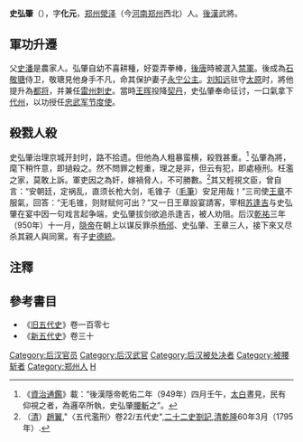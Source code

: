 {{Infobox Military Person
|name=史弘肇
|image=
|caption=
|placeofbirth = [[後漢|後漢]]郑州滎泽（今[[河南|河南]][[郑州|郑州]]西北）
|placeofdeath = [[汴梁|汴梁]]
|nickname= 
|residence = [[汴梁|汴梁]]
|nationality = [[漢族|漢族]]
|allegiance= [[後漢|後漢]]
|serviceyears=
|rank= 都将、[[雷州|雷州]][[刺史|刺史]]、[[忠武军节度使|忠武军节度使]]
|branch=[[石敬瑭|石敬瑭]]→[[劉知遠|劉知遠]]
|commands= 
|unit= [[石敬瑭|石敬瑭]]侍卫
|battles= 攻下[[代州|代州]]
|awards= 
|relations=}}

'''史弘肇'''（{{bd|？||950年|catIdx=S}}），字'''化元'''，[[郑州_(古代)|郑州]][[滎澤縣|滎泽]]（今[[河南|河南]][[郑州市|郑州]]西北）人。[[後漢|後漢]]武將。

==軍功升遷==
父[[史潘|史潘]]是農家人。弘肇自幼不喜耕種，好耍弄拳棒，[[後唐|後唐]]時被選入[[禁軍|禁軍]]。後成為[[石敬瑭|石敬瑭]]侍卫，敬瑭見他身手不凡，命其保护妻子[[李皇后_(後晉)|永宁公主]]。[[刘知远|刘知远]]驻守[[太原市|太原]]时，將他提升為[[都将|都将]]，并兼任[[雷州_(古代)|雷州]][[刺史|刺史]]。當時[[王晖|王晖]]投降[[契丹|契丹]]，史弘肇奉命征讨，一口氣拿下[[代州|代州]]，以功授任[[忠武军节度使|忠武军节度使]]。

==殺戮人殺==
史弘肇治理京城开封时，路不拾遗。但他為人粗暴蛮横，殺戮甚重。<ref>《[[資治通鑑|資治通鑑]]》載：“後漢隱帝乾佑二年（949年）四月壬午，[[太白|太白]]晝見，民有仰視之者，為邏卒所執，史弘肇[[腰斬|腰斬]]之”。</ref> 弘肇為將，麾下稍忤意，即撾殺之。然不問罪之輕重，理之是非，但云有犯，即處極刑。枉濫之家，莫敢上訴。軍吏因之為奸，嫁禍脅人，不可勝數。<ref>（[[清朝|清]]）[[趙翼|趙翼]],"〈五代濫刑〉卷22/五代史",[[二十二史劄記|二十二史劄記]],[[清朝|清]][[乾隆|乾隆]]60年3月（1795年）.</ref>其又輕視文臣，曾自言：“安朝廷，定祸乱，直须长枪大剑，毛锥子（[[毛筆|毛筆]]）安足用哉！”三司使[[王章_(五代)|王章]]不服氣，回答：“无毛锥，则财赋何可出？”又一日王章設宴請客，宰相[[苏逢吉|苏逢吉]]与史弘肇在宴中因一句戏言起争端，史弘肇拔剑欲追杀逢吉，被人劝阻。后汉[[乾祐_(后汉)|乾祐]]三年（950年）十一月，[[劉承祐|隐帝]]在朝上以谋反罪杀[[杨邠|杨邠]]、史弘肇、王章三人，接下來又尽杀其親人與同黨。有子[[史德統|史德統]]。

==注釋==
{{reflist}}

==參考書目==
*《[[旧五代史|旧五代史]]》卷一百零七
*《[[新五代史|新五代史]]》卷三十

{{DEFAULTSORT:S}}
[[Category:后汉官员|Category:后汉官员]]
[[Category:后汉武官|Category:后汉武官]]
[[Category:后汉被处决者|Category:后汉被处决者]]
[[Category:被腰斩者|Category:被腰斩者]]
[[Category:郑州人|Category:郑州人]]
[[Category:史姓|H]]